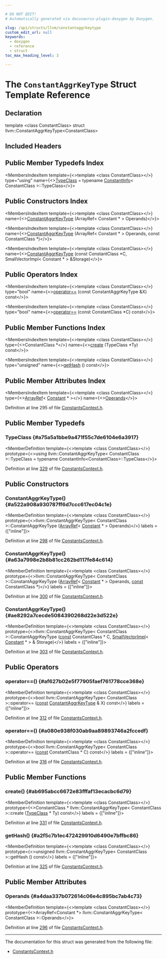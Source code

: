 ```yaml
---

# DO NOT EDIT!
# Automatically generated via docusaurus-plugin-doxygen by Doxygen.

slug: /api/structs/llvm/constantaggrkeytype
custom_edit_url: null
keywords:
  - doxygen
  - reference
  - struct
toc_max_heading_level: 3

---
```





# The `ConstantAggrKeyType` Struct Template Reference

<DoxygenPage pluginConfig={pluginConfig}>



## Declaration

<CodeBlock>template &lt;class ConstantClass&gt;
struct llvm::ConstantAggrKeyType&lt;ConstantClass&gt;</CodeBlock>

## Included Headers

<IncludesList>
<IncludesListItem
  filePath="IR/ConstantsContext.h"
  permalink="/docs/api/files/lib/lib/ir/constantscontext-h"
  isLocal="true" />
</IncludesList>

## Public Member Typedefs Index

<MembersIndex>

<MembersIndexItem
  template={<>template &lt;class ConstantClass&gt;</>}
  type="using"
  name={<><a href="#a75a5a1bbe9a471f55c7de6104e6a3917">TypeClass</a> = typename <a href="/docs/api/structs/llvm/constantinfo">ConstantInfo</a>&lt; ConstantClass &gt;::TypeClass</>}>
</MembersIndexItem>

</MembersIndex>

## Public Constructors Index

<MembersIndex>

<MembersIndexItem
  template={<>template &lt;class ConstantClass&gt;</>}
  name={<><a href="#a522a908a930787ff6d7ccc617ec04c1e">ConstantAggrKeyType</a> (ArrayRef&lt; Constant &#42; &gt; Operands)</>}>
</MembersIndexItem>

<MembersIndexItem
  template={<>template &lt;class ConstantClass&gt;</>}
  name={<><a href="#a63a7998e2b8b81cc262bd117fe84c614">ConstantAggrKeyType</a> (ArrayRef&lt; Constant &#42; &gt; Operands, const ConstantClass &#42;)</>}>
</MembersIndexItem>

<MembersIndexItem
  template={<>template &lt;class ConstantClass&gt;</>}
  name={<><a href="#ae8292a7cecde5084390268d22e3d522e">ConstantAggrKeyType</a> (const ConstantClass &#42;C, SmallVectorImpl&lt; Constant &#42; &gt; &amp;Storage)</>}>
</MembersIndexItem>

</MembersIndex>

## Public Operators Index

<MembersIndex>

<MembersIndexItem
  template={<>template &lt;class ConstantClass&gt;</>}
  type="bool"
  name={<><a href="#af627b02e5f77905faef761778cce368e">operator==</a> (const ConstantAggrKeyType &amp;X) const</>}>
</MembersIndexItem>

<MembersIndexItem
  template={<>template &lt;class ConstantClass&gt;</>}
  type="bool"
  name={<><a href="#a080e938f030ab9aa89893746a2fccedf">operator==</a> (const ConstantClass &#42;C) const</>}>
</MembersIndexItem>

</MembersIndex>

## Public Member Functions Index

<MembersIndex>

<MembersIndexItem
  template={<>template &lt;class ConstantClass&gt;</>}
  type={<>ConstantClass &#42;</>}
  name={<><a href="#ab695abcc6672e83fffaf13ecacbc6d79">create</a> (TypeClass &#42;Ty) const</>}>
</MembersIndexItem>

<MembersIndexItem
  template={<>template &lt;class ConstantClass&gt;</>}
  type="unsigned"
  name={<><a href="#a2f5c7b1ec472429910d6490e7bffbc86">getHash</a> () const</>}>
</MembersIndexItem>

</MembersIndex>

## Public Member Attributes Index

<MembersIndex>

<MembersIndexItem
  template={<>template &lt;class ConstantClass&gt;</>}
  type={<><a href="/docs/api/classes/llvm/arrayref">ArrayRef</a>&lt; <a href="/docs/api/classes/llvm/constant">Constant</a> &#42; &gt;</>}
  name={<><a href="#a4daa337b072614c06e4c895bc7ab4c73">Operands</a></>}>
</MembersIndexItem>

</MembersIndex>


Definition at line 295 of file <a href="/docs/api/files/lib/lib/ir/constantscontext-h">ConstantsContext.h</a>.

<SectionDefinition>

## Public Member Typedefs

### TypeClass {#a75a5a1bbe9a471f55c7de6104e6a3917}

<MemberDefinition
  template={<>template &lt;class ConstantClass&gt;</>}
  prototype={<>using llvm::ConstantAggrKeyType&lt; ConstantClass &gt;::TypeClass =  typename ConstantInfo&lt;ConstantClass&gt;::TypeClass</>}>

Definition at line <a href="/docs/api/files/lib/lib/ir/constantscontext-h/#l00329">329</a> of file <a href="/docs/api/files/lib/lib/ir/constantscontext-h">ConstantsContext.h</a>.
</MemberDefinition>

</SectionDefinition>

<SectionDefinition>

## Public Constructors

### ConstantAggrKeyType() {#a522a908a930787ff6d7ccc617ec04c1e}

<MemberDefinition
  template={<>template &lt;class ConstantClass&gt;</>}
  prototype={<>llvm::ConstantAggrKeyType&lt; ConstantClass &gt;::ConstantAggrKeyType (<a href="/docs/api/classes/llvm/arrayref">ArrayRef</a>&lt; <a href="/docs/api/classes/llvm/constant">Constant</a> &#42; &gt; Operands)</>}
  labels = {["inline"]}>

Definition at line <a href="/docs/api/files/lib/lib/ir/constantscontext-h/#l00298">298</a> of file <a href="/docs/api/files/lib/lib/ir/constantscontext-h">ConstantsContext.h</a>.
</MemberDefinition>

### ConstantAggrKeyType() {#a63a7998e2b8b81cc262bd117fe84c614}

<MemberDefinition
  template={<>template &lt;class ConstantClass&gt;</>}
  prototype={<>llvm::ConstantAggrKeyType&lt; ConstantClass &gt;::ConstantAggrKeyType (<a href="/docs/api/classes/llvm/arrayref">ArrayRef</a>&lt; <a href="/docs/api/classes/llvm/constant">Constant</a> &#42; &gt; Operands, <a href="/docs/api/files/lib/lib/target/lib/target/aarch64/aarch64promoteconstant-cpp/#a90f8350fecae261c25be85d38b451bff">const</a> ConstantClass &#42;)</>}
  labels = {["inline"]}>

Definition at line <a href="/docs/api/files/lib/lib/ir/constantscontext-h/#l00300">300</a> of file <a href="/docs/api/files/lib/lib/ir/constantscontext-h">ConstantsContext.h</a>.
</MemberDefinition>

### ConstantAggrKeyType() {#ae8292a7cecde5084390268d22e3d522e}

<MemberDefinition
  template={<>template &lt;class ConstantClass&gt;</>}
  prototype={<>llvm::ConstantAggrKeyType&lt; ConstantClass &gt;::ConstantAggrKeyType (<a href="/docs/api/files/lib/lib/target/lib/target/aarch64/aarch64promoteconstant-cpp/#a90f8350fecae261c25be85d38b451bff">const</a> ConstantClass &#42; C, <a href="/docs/api/classes/llvm/smallvectorimpl">SmallVectorImpl</a>&lt; <a href="/docs/api/classes/llvm/constant">Constant</a> &#42; &gt; &amp; Storage)</>}
  labels = {["inline"]}>

Definition at line <a href="/docs/api/files/lib/lib/ir/constantscontext-h/#l00303">303</a> of file <a href="/docs/api/files/lib/lib/ir/constantscontext-h">ConstantsContext.h</a>.
</MemberDefinition>

</SectionDefinition>

<SectionDefinition>

## Public Operators

### operator==() {#af627b02e5f77905faef761778cce368e}

<MemberDefinition
  template={<>template &lt;class ConstantClass&gt;</>}
  prototype={<>bool llvm::ConstantAggrKeyType&lt; ConstantClass &gt;::operator== (<a href="/docs/api/files/lib/lib/target/lib/target/aarch64/aarch64promoteconstant-cpp/#a90f8350fecae261c25be85d38b451bff">const</a> <a href="/docs/api/structs/llvm/constantaggrkeytype">ConstantAggrKeyType</a> &amp; X) const</>}
  labels = {["inline"]}>

Definition at line <a href="/docs/api/files/lib/lib/ir/constantscontext-h/#l00312">312</a> of file <a href="/docs/api/files/lib/lib/ir/constantscontext-h">ConstantsContext.h</a>.
</MemberDefinition>

### operator==() {#a080e938f030ab9aa89893746a2fccedf}

<MemberDefinition
  template={<>template &lt;class ConstantClass&gt;</>}
  prototype={<>bool llvm::ConstantAggrKeyType&lt; ConstantClass &gt;::operator== (<a href="/docs/api/files/lib/lib/target/lib/target/aarch64/aarch64promoteconstant-cpp/#a90f8350fecae261c25be85d38b451bff">const</a> ConstantClass &#42; C) const</>}
  labels = {["inline"]}>

Definition at line <a href="/docs/api/files/lib/lib/ir/constantscontext-h/#l00316">316</a> of file <a href="/docs/api/files/lib/lib/ir/constantscontext-h">ConstantsContext.h</a>.
</MemberDefinition>

</SectionDefinition>

<SectionDefinition>

## Public Member Functions

### create() {#ab695abcc6672e83fffaf13ecacbc6d79}

<MemberDefinition
  template={<>template &lt;class ConstantClass&gt;</>}
  prototype={<>ConstantClass &#42; llvm::ConstantAggrKeyType&lt; ConstantClass &gt;::create (<a href="#a75a5a1bbe9a471f55c7de6104e6a3917">TypeClass</a> &#42; Ty) const</>}
  labels = {["inline"]}>

Definition at line <a href="/docs/api/files/lib/lib/ir/constantscontext-h/#l00331">331</a> of file <a href="/docs/api/files/lib/lib/ir/constantscontext-h">ConstantsContext.h</a>.
</MemberDefinition>

### getHash() {#a2f5c7b1ec472429910d6490e7bffbc86}

<MemberDefinition
  template={<>template &lt;class ConstantClass&gt;</>}
  prototype={<>unsigned llvm::ConstantAggrKeyType&lt; ConstantClass &gt;::getHash () const</>}
  labels = {["inline"]}>

Definition at line <a href="/docs/api/files/lib/lib/ir/constantscontext-h/#l00325">325</a> of file <a href="/docs/api/files/lib/lib/ir/constantscontext-h">ConstantsContext.h</a>.
</MemberDefinition>

</SectionDefinition>

<SectionDefinition>

## Public Member Attributes

### Operands {#a4daa337b072614c06e4c895bc7ab4c73}

<MemberDefinition
  template={<>template &lt;class ConstantClass&gt;</>}
  prototype={<>ArrayRef&lt;Constant &#42;&gt; llvm::ConstantAggrKeyType&lt; ConstantClass &gt;::Operands</>}>

Definition at line <a href="/docs/api/files/lib/lib/ir/constantscontext-h/#l00296">296</a> of file <a href="/docs/api/files/lib/lib/ir/constantscontext-h">ConstantsContext.h</a>.
</MemberDefinition>

</SectionDefinition>

<hr/>

The documentation for this struct was generated from the following file:

<ul>
<li><a href="/docs/api/files/lib/lib/ir/constantscontext-h">ConstantsContext.h</a></li>
</ul>

</DoxygenPage>
